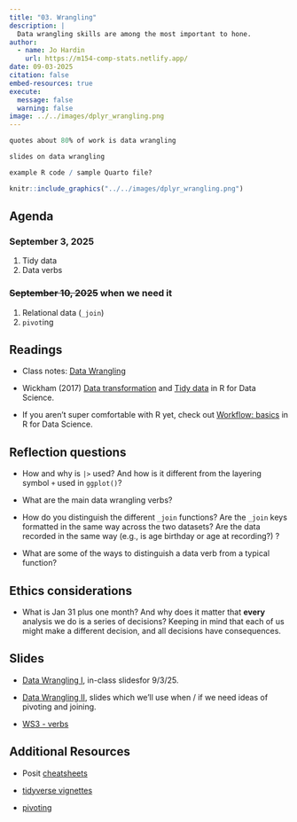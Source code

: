 ```yaml
---
title: "03. Wrangling"
description: |
  Data wrangling skills are among the most important to hone.  
author:
  - name: Jo Hardin
    url: https://m154-comp-stats.netlify.app/
date: 09-03-2025
citation: false
embed-resources: true
execute: 
  message: false
  warning: false
image: ../../images/dplyr_wrangling.png
---
```


```r
quotes about 80% of work is data wrangling

slides on data wrangling

example R code / sample Quarto file?
```


```r
knitr::include_graphics("../../images/dplyr_wrangling.png")
```


## Agenda <i class="fas fa-calendar-alt" target="_blank"></i>

### September 3, 2025

1. Tidy data
2. Data verbs


### ~~September 10, 2025~~ when we need it

1. Relational data (`_join`)
2. `pivot`ing


## Readings <i class="fas fa-book-open"></i> 

* Class notes: <a href = "https://st47s.com/Math154/Notes/03-wrangling.html" target= "_blank">Data Wrangling</a>

* Wickham (2017) <a href = "https://r4ds.had.co.nz/transform.html" target = "_blank">Data transformation</a> and <a href = "https://r4ds.had.co.nz/tidy-data.html" target = "_blank">Tidy data</a> in R for Data Science.

* If you aren't super comfortable with R yet, check out <a href = "https://r4ds.had.co.nz/workflow-basics.html" target = "_blank">Workflow: basics</a> in R for Data Science.

## Reflection questions <i class="fas fa-lightbulb"></i>

* How and why is `|>` used?  And how is it different from the layering symbol `+` used in `ggplot()`?

* What are the main data wrangling verbs?

* How do you distinguish the different `_join` functions?  Are the `_join` keys formatted in the same way across the two datasets?  Are the data recorded in the same way (e.g., is age birthday or age at recording?) ?

* What are some of the ways to distinguish a data verb from a typical function?



## Ethics considerations <i class="fas fa-balance-scale"></i> 

* What is Jan 31 plus one month?  And why does it matter that **every** analysis we do is a series of decisions?  Keeping in mind that each of us might make a different decision, and all decisions have consequences.


## Slides <i class="fas fa-desktop"></i> 


* <a href = "https://m154-comp-stats.netlify.app/slides/2025-09-03-verbs" target = "_blank">Data Wrangling I</a>, in-class slidesfor 9/3/25.

* <a href = "https://m154-comp-stats.netlify.app/slides/2025-09-03-verbs" target = "_blank">Data Wrangling II</a>, slides which we'll use when / if we need ideas of pivoting and joining.

* <a href = "https://m154-comp-stats.netlify.app/handout/ws3_m154_f25_verbs.pdf" target = "_blank">WS3 - verbs</a>


## Additional Resources <i class="fas fa-laptop"></i> 


* Posit <a href = "https://rstudio.github.io/cheatsheets/html/data-transformation.html" target = "_blank">cheatsheets</a>

* <a href = "https://www.tidyverse.org/blog/2019/09/tidyr-1-0-0/" target = "_blank">tidyverse vignettes</a>

* <a href = "https://tidyr.tidyverse.org/articles/pivot.html" target = "_blank">pivoting</a>



